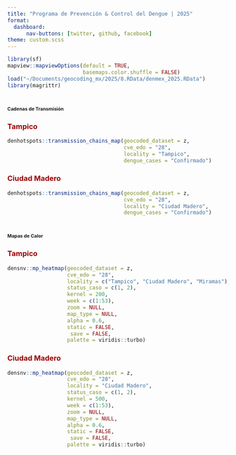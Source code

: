 ```yaml
---
title: "Programa de Prevención & Control del Dengue | 2025"
format: 
  dashboard:
      nav-buttons: [twitter, github, facebook]
theme: custom.scss
---
```


```r
library(sf)
mapview::mapviewOptions(default = TRUE,
                        basemaps.color.shuffle = FALSE)
load("~/Documents/geocoding_mx/2025/8.RData/denmex_2025.RData")
library(magrittr)
```



# [**Cadenas de Transmisión**]{style="font-size:8pt"}

::: panel-tabset

### [**Tampico**]{style="color:#990000"}

```r
denhotspots::transmission_chains_map(geocoded_dataset = z,
                                     cve_edo = "28",
                                     locality = "Tampico",
                                     dengue_cases = "Confirmado")
```


### [**Ciudad Madero**]{style="color:#990000"}

```r
denhotspots::transmission_chains_map(geocoded_dataset = z,
                                     cve_edo = "28",
                                     locality = "Ciudad Madero",
                                     dengue_cases = "Confirmado")
```


:::


# [**Mapas de Calor**]{style="font-size:8pt"}

::: panel-tabset

### [**Tampico**]{style="color:#990000"}

```r
densnv::mp_heatmap(geocoded_dataset = z,
                   cve_edo = "28",
                   locality = c("Tampico", "Ciudad Madero", "Miramas"),
                   status_caso = c(1, 2),
                   kernel = 200,
                   week = c(1:53),
                   zoom = NULL,
                   map_type = NULL,
                   alpha = 0.6,
                   static = FALSE,
                    save = FALSE,
                   palette = viridis::turbo)
```

### [**Ciudad Madero**]{style="color:#990000"}

```r
densnv::mp_heatmap(geocoded_dataset = z,
                   cve_edo = "28",
                   locality = "Ciudad Madero",
                   status_caso = c(1, 2),
                   kernel = 500,
                   week = c(1:53),
                   zoom = NULL,
                   map_type = NULL,
                   alpha = 0.6,
                   static = FALSE,
                    save = FALSE,
                   palette = viridis::turbo)
```


:::


